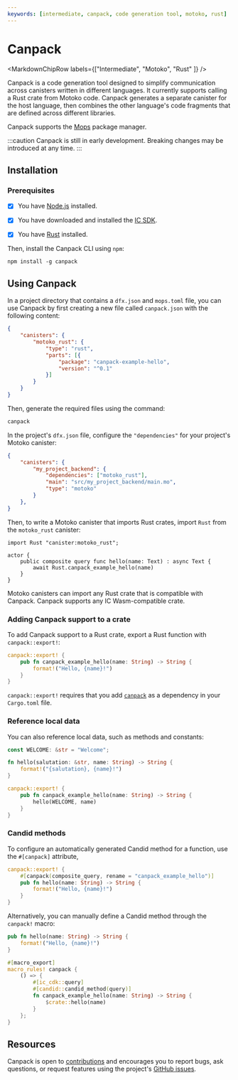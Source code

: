 ```yaml
---
keywords: [intermediate, canpack, code generation tool, motoko, rust]
---
```



# Canpack

<MarkdownChipRow labels={["Intermediate", "Motoko", "Rust" ]} />



Canpack is a code generation tool designed to simplify communication across canisters written in different languages. It currently supports calling a Rust crate from Motoko code. Canpack generates a separate canister for the host language, then combines the other language's code fragments that are defined across different libraries.

Canpack supports the [Mops](https://mops.one/) package manager.

:::caution
Canpack is still in early development. Breaking changes may be introduced at any time.
:::

## Installation

### Prerequisites

- [x] You have [Node.js](https://nodejs.org/en/) installed.

- [x] You have downloaded and installed the [IC SDK](/docs/current/developer-docs/getting-started/install).

- [x] You have [Rust](https://www.rust-lang.org/tools/install) installed.

Then, install the Canpack CLI using `npm`:

```
npm install -g canpack
```

## Using Canpack

In a project directory that contains a `dfx.json` and `mops.toml` file, you can use Canpack by first creating a new file called `canpack.json` with the following content:

```json
{
    "canisters": {
        "motoko_rust": {
            "type": "rust",
            "parts": [{
                "package": "canpack-example-hello",
                "version": "^0.1"
            }]
        }
    }
}
```

Then, generate the required files using the command: 

```bash
canpack
```

In the project's `dfx.json` file, configure the `"dependencies"` for your project's Motoko canister:

```json
{
    "canisters": {
        "my_project_backend": {
            "dependencies": ["motoko_rust"],
            "main": "src/my_project_backend/main.mo",
            "type": "motoko"
        }
    },
}
```

Then, to write a Motoko canister that imports Rust crates, import `Rust` from the `motoko_rust` canister:

```motoko no-repl
import Rust "canister:motoko_rust";

actor {
    public composite query func hello(name: Text) : async Text {
        await Rust.canpack_example_hello(name)
    }
}
```

Motoko canisters can import any Rust crate that is compatible with Canpack. Canpack supports any IC Wasm-compatible crate.

### Adding Canpack support to a crate

To add Canpack support to a Rust crate, export a Rust function with `canpack::export!`:

```rust
canpack::export! {
    pub fn canpack_example_hello(name: String) -> String {
        format!("Hello, {name}!")
    }
}
```

`canpack::export!` requires that you add [`canpack`](https://crates.io/crates/canpack) as a dependency in your `Cargo.toml` file.

### Reference local data

You can also reference local data, such as methods and constants:

```rust
const WELCOME: &str = "Welcome";

fn hello(salutation: &str, name: String) -> String {
    format!("{salutation}, {name}!")
}

canpack::export! {
    pub fn canpack_example_hello(name: String) -> String {
        hello(WELCOME, name)
    }
}
```

### Candid methods

To configure an automatically generated Candid method for a function, use the `#[canpack]` attribute, 

```rust
canpack::export! {
    #[canpack(composite_query, rename = "canpack_example_hello")]
    pub fn hello(name: String) -> String {
        format!("Hello, {name}!")
    }
}
```

Alternatively, you can manually define a Candid method through the `canpack!` macro:

```rust
pub fn hello(name: String) -> String {
    format!("Hello, {name}!")
}

#[macro_export]
macro_rules! canpack {
    () => {
        #[ic_cdk::query]
        #[candid::candid_method(query)]
        fn canpack_example_hello(name: String) -> String {
            $crate::hello(name)
        }
    };
}
```

## Resources

Canpack is open to [contributions](https://github.com/dfinity/canpack/blob/main/.github/CONTRIBUTING.md) and encourages you to report bugs, ask questions, or request features using the project's [GitHub issues](https://github.com/dfinity/canpack/issues).